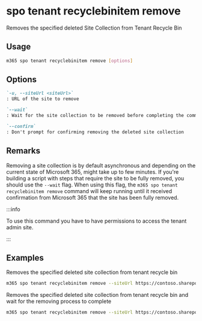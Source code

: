 
# spo tenant recyclebinitem remove

Removes the specified deleted Site Collection from Tenant Recycle Bin

## Usage

```sh
m365 spo tenant recyclebinitem remove [options]
```

## Options

```md definition-list
`-u, --siteUrl <siteUrl>`
: URL of the site to remove

`--wait`
: Wait for the site collection to be removed before completing the command

`--confirm`
: Don't prompt for confirming removing the deleted site collection
```

<Global />

## Remarks

Removing a site collection is by default asynchronous and depending on the current state of Microsoft 365, might take up to few minutes. If you're building a script with steps that require the site to be fully removed, you should use the `--wait` flag. When using this flag, the `m365 spo tenant recyclebinitem remove` command will keep running until it received confirmation from Microsoft 365 that the site has been fully removed.

:::info

To use this command you have to have permissions to access the tenant admin site.

:::
    
## Examples

Removes the specified deleted site collection from tenant recycle bin

```sh
m365 spo tenant recyclebinitem remove --siteUrl https://contoso.sharepoint.com/sites/team
```

Removes the specified deleted site collection from tenant recycle bin and wait for the removing process to complete

```sh
m365 spo tenant recyclebinitem remove --siteUrl https://contoso.sharepoint.com/sites/team --wait
```
